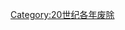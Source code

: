 {{discat|193|2|1929|1940}}
{{Commonscat|1932 disestablishments}}
[[Category:20世纪各年废除|Category:20世纪各年废除]]